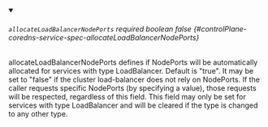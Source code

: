 
<details className="config-field" data-expandable="false" open>
<summary>

###### `allocateLoadBalancerNodePorts` <span className="config-field-required" data-required="false">required</span> <span className="config-field-type">boolean</span> <span className="config-field-default">false</span> <span className="config-field-enum"></span> {#controlPlane-coredns-service-spec-allocateLoadBalancerNodePorts}

allocateLoadBalancerNodePorts defines if NodePorts will be automatically
allocated for services with type LoadBalancer.  Default is "true". It
may be set to "false" if the cluster load-balancer does not rely on
NodePorts.  If the caller requests specific NodePorts (by specifying a
value), those requests will be respected, regardless of this field.
This field may only be set for services with type LoadBalancer and will
be cleared if the type is changed to any other type.

</summary>



</details>
